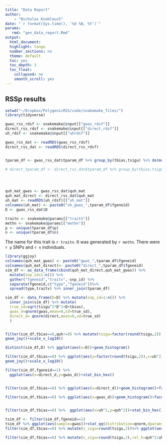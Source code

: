 ```yaml
---
title: "Data Report"
author:
    - "Nicholas Knoblauch"
date: "`r format(Sys.time(), '%d %B, %Y')`"
params:
   rmd: "gen_data_report.Rmd"
output:
  html_document:
  highlight: tango
  number_sections: no
  theme: default
  toc: yes
  toc_depth: 3
  toc_float:
    collapsed: no
    smooth_scroll: yes
---
```


## RSSp results

```r

setwd("~/Dropbox/PolygenicRSS/code/snakemake_files/")
library(tidyverse)

gwas_rss_rdsf <- snakemake@input[["gwas_rdsf"]]
direct_rss_rdsf <- snakemake@input[["direct_rdsf"]]
uh_rdsf <- snakemake@input[["uhrdsf"]]

gwas_rss_dat <- readRDS(gwas_rss_rdsf)
direct_rss_dat <- readRDS(direct_rss_rdsf)


tparam_df <- gwas_rss_dat$tparam_df %>% group_by(tbias,tsigu) %>% do(mutate(.,replicate=as.integer(.$fgeneid)%%n())) %>% ungroup()%>% arrange(replicate) %>% mutate(rel_bias=round(tbias/tpve,2))

# direct_tparam_df <- direct_rss_dat$tparam_df %>% group_by(tbias,tsigu) %>% do(mutate(.,replicate=as.integer(.$fgeneid)%%n())) %>% ungroup()%>% arrange(replicate) %>% mutate(rel_bias=round(tbias/tpve,2))




quh_mat_gwas <- gwas_rss_dat$quh_mat
quh_mat_direct <- direct_rss_dat$quh_mat
uh_mat <- readRDS(uh_rdsf)[["uh_mat"]]
colnames(uh_mat) <- paste0("uh_gwas_",tparam_df$fgeneid)
D <- gwas_rss_dat$D

traitn <- snakemake@params[["traitn"]]
methn <- snakemake@params[["methn"]]
p <- unique(tparam_df$p)
n <- unique(tparam_df$n)

```

The name for this trait is `r traitn`.  It was generated by `r methn`.  There were `r p` SNPs  and `r n` individuals.


```r
library(ggjoy)
colnames(quh_mat_gwas) <- paste0("gwas_",tparam_df$fgeneid)
colnames(quh_mat_direct)<- paste0("direct_",tparam_df$fgeneid)
sim_df <- as_data_frame(cbind(quh_mat_direct,quh_mat_gwas)) %>% 
  mutate(snp_id=1:n()) %>% 
  gather("fgeneid","traitv",-snp_id) %>% 
  separate(fgeneid,c("type","fgeneid"))%>% 
  spread(type,traitv) %>% inner_join(tparam_df)

sim_df <- data_frame(D=D) %>% mutate(snp_id=1:n()) %>% 
  inner_join(sim_df) %>% mutate(
  true_sd=sqrt(tsigu^2*D^2+D+tbias),
  gwas_d=qnorm(gwas,mean=0,sd=true_sd),
  direct_d= qnorm(direct,mean=0,sd=true_sd)
  )


filter(sim_df,tbias==0,quh!=0) %>% mutate(tsigu=factor(round(tsigu,2)),quh_sq=quh^2)%>% ggplot(aes(y=tsigu,x=quh_sq))+
geom_joy()+scale_x_log10()


```



```r
distinct(sim_df,D) %>% ggplot(aes(x=D))+geom_histogram()
```


```r
filter(sim_df,tbias==0) %>% ggplot(aes(y=factor(round(tsigu,2)),x=uh^2))+
geom_joy()+scale_x_log10()
```

```r
filter(sim_df,fgeneid==1) %>% 
  ggplot(aes(x=direct_d,y=gwas_d))+stat_bin_hex()


filter(sim_df,tbias==0) %>% ggplot(aes(x=direct_d))+geom_histogram()+facet_wrap(~round(tsigu,2))

filter(sim_df,tbias==0) %>% ggplot(aes(x=gwas_d))+geom_histogram()+facet_wrap(~round(tsigu,2))


filter(sim_df,tbias==0) %>%  ggplot(aes(x=uh^2,y=quh^2))+stat_bin_hex()+facet_wrap(~round(tsigu,2),scales = "free_y")+geom_smooth(method="lm")
```



```r
tsim_df <- filter(sim_df,fgeneid==1)
tsim_df %>% ggplot(aes(sample=gwas))+stat_qq(distribution=qnorm,dparams=list(mean=0,sd=sqrt(tsim_df$)))
filter(sim_df,tbias==0) %>% mutate(s_sigu=round(tsigu,2))%>% ggplot(aes(sample=gwas,y=gwas))+stat_qq(distribution=qnorm,)+facet_wrap(~s_sigu)+ggtitle("uh qq_plot")
```


```r
filter(sim_df,tbias==0) %>% mutate(s_sigu=round(tsigu,2),rel_h=quh^2/uh^2)%>% ggplot(aes(x=rel_h,..density..))+geom_histogram(bins=1000)+facet_wrap(~s_sigu)+ggtitle("quh/uh")+scale_x_log10()
```


